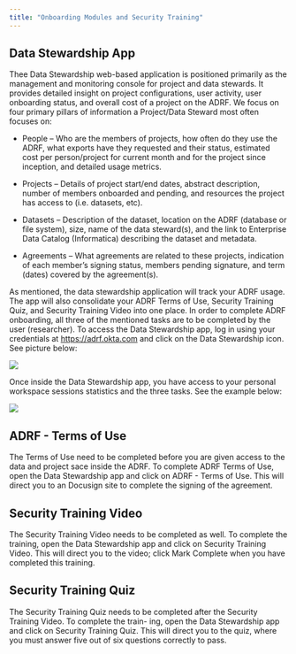 ```yaml
---
title: "Onboarding Modules and Security Training"
---
```


## **Data Stewardship App**

Thee Data Stewardship web-based application is positioned primarily as the management and monitoring console for project and data stewards. It provides detailed insight on project configurations, user activity, user onboarding status, and overall cost of a project on the ADRF. We focus on four primary pillars of information a Project/Data Steward most often focuses on:

-   People -- Who are the members of projects, how often do they use the ADRF, what exports have they requested and their status, estimated cost per person/project for current month and for the project since inception, and detailed usage metrics.

-   Projects -- Details of project start/end dates, abstract description, number of members onboarded and pending, and resources the project has access to (i.e. datasets, etc).

-   Datasets -- Description of the dataset, location on the ADRF (database or file system), size, name of the data steward(s), and the link to Enterprise Data Catalog (Informatica) describing the dataset and metadata.

-   Agreements -- What agreements are related to these projects, indication of each member's signing status, members pending signature, and term (dates) covered by the agreement(s).

As mentioned, the data stewardship application will track your ADRF usage. The app will also consolidate your ADRF Terms of Use, Security Training Quiz, and Security Training Video into one place. In order to complete ADRF onboarding, all three of the mentioned tasks are to be completed by the user (researcher). To access the Data Stewardship app, log in using your credentials at [https://adrf.okta.com](https://adrf.okta.com/ "https://adrf.okta.com") and click on the Data Stewardship icon. See picture below:

![](images/do1.png){fig-alt="Data stewardship app within workspace" fig-align="center"}

Once inside the Data Stewardship app, you have access to your personal workspace sessions statistics and the three tasks. See the example below:

![](images/do2.png){fig-alt="Personal session statistics"}

## **ADRF - Terms of Use**

The Terms of Use need to be completed before you are given access to the data and project sace inside the ADRF. To complete ADRF Terms of Use, open the Data Stewardship app and click on ADRF - Terms of Use. This will direct you to an Docusign site to complete the signing of the agreement.

## **Security Training Video**

The Security Training Video needs to be completed as well. To complete the training, open the Data Stewardship app and click on Security Training Video. This will direct you to the video; click Mark Complete when you have completed this training.

## **Security Training Quiz**

The Security Training Quiz needs to be completed after the Security Training Video. To complete the train- ing, open the Data Stewardship app and click on Security Training Quiz. This will direct you to the quiz, where you must answer five out of six questions correctly to pass.
